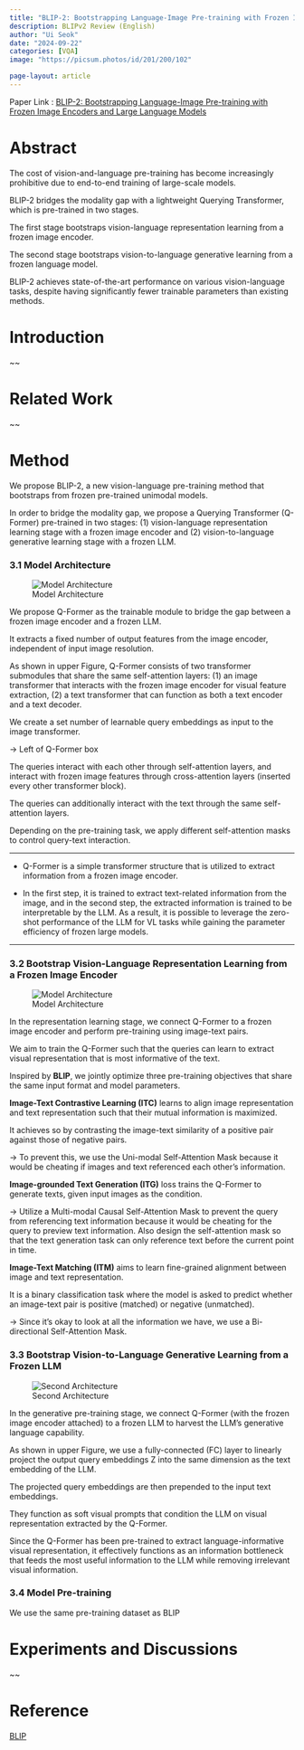 ```yaml
---
title: "BLIP-2: Bootstrapping Language-Image Pre-training with Frozen Image Encoders and Large Language Models"
description: BLIPv2 Review (English)
author: "Ui Seok"
date: "2024-09-22"
categories: [VQA]
image: "https://picsum.photos/id/201/200/102"

page-layout: article
---
```


Paper Link : [BLIP-2: Bootstrapping Language-Image Pre-training with Frozen Image Encoders and Large Language Models](https://arxiv.org/abs/2301.12597)

# Abstract

The cost of vision-and-language pre-training has become increasingly prohibitive due to end-to-end training of large-scale models.

BLIP-2 bridges the modality gap with a lightweight Querying Transformer, which is pre-trained in two stages.

The first stage bootstraps vision-language representation learning from a frozen image encoder.

The second stage bootstraps vision-to-language generative learning from a frozen language model.

BLIP-2 achieves state-of-the-art performance on various vision-language tasks, despite having significantly fewer trainable parameters than existing methods.


# Introduction
~~


# Related Work
~~


# Method

We propose BLIP-2, a new vision-language pre-training method that bootstraps from frozen pre-trained unimodal models.

In order to bridge the modality gap, we propose a Querying Transformer (Q-Former) pre-trained in two stages: (1) vision-language representation learning stage with a frozen image encoder and (2) vision-to-language generative learning stage with a frozen LLM.

### 3.1 Model Architecture

![Model Architecture](fig2.png){fig-align="left"}

We propose Q-Former as the trainable module to bridge the gap between a frozen image encoder and a frozen LLM.

It extracts a fixed number of output features from the image encoder, independent of input image resolution.

As shown in upper Figure, Q-Former consists of two transformer submodules that share the same self-attention layers: (1) an image transformer that interacts with the frozen image encoder for visual feature extraction, (2) a text transformer that can function as both a text encoder and a text decoder.

We create a set number of learnable query embeddings as input to the image transformer.

-> Left of Q-Former box

The queries interact with each other through self-attention layers, and interact with frozen image features through cross-attention layers (inserted every other transformer block).

The queries can additionally interact with the text through the same self-attention layers.

Depending on the pre-training task, we apply different self-attention masks to control query-text interaction.

---

- Q-Former is a simple transformer structure that is utilized to extract information from a frozen image encoder. 

- In the first step, it is trained to extract text-related information from the image, and in the second step, the extracted information is trained to be interpretable by the LLM. As a result, it is possible to leverage the zero-shot performance of the LLM for VL tasks while gaining the parameter efficiency of frozen large models.

---

### 3.2 Bootstrap Vision-Language Representation Learning from a Frozen Image Encoder

![Model Architecture](fig3.png){fig-align="left"}

In the representation learning stage, we connect Q-Former to a frozen image encoder and perform pre-training using image-text pairs.

We aim to train the Q-Former such that the queries can learn to extract visual representation that is most informative of the text.

Inspired by **BLIP**, we jointly optimize three pre-training objectives that share the same input format and model parameters.

**Image-Text Contrastive Learning (ITC)** learns to align image representation and text representation such that their mutual information is maximized.

It achieves so by contrasting the image-text similarity of a positive pair against those of negative pairs.

-> To prevent this, we use the Uni-modal Self-Attention Mask because it would be cheating if images and text referenced each other's information.

**Image-grounded Text Generation (ITG)** loss trains the Q-Former to generate texts, given input images as the condition.

-> Utilize a Multi-modal Causal Self-Attention Mask to prevent the query from referencing text information because it would be cheating for the query to preview text information. Also design the self-attention mask so that the text generation task can only reference text before the current point in time.

**Image-Text Matching (ITM)** aims to learn fine-grained alignment between image and text representation.

It is a binary classification task where the model is asked to predict whether an image-text pair is positive (matched) or negative (unmatched).

-> Since it's okay to look at all the information we have, we use a Bi-directional Self-Attention Mask.

### 3.3 Bootstrap Vision-to-Language Generative Learning from a Frozen LLM

![Second Architecture](fig4.png){fig-align="left"}

In the generative pre-training stage, we connect Q-Former (with the frozen image encoder attached) to a frozen LLM to harvest the LLM’s generative language capability.

As shown in upper Figure, we use a fully-connected (FC) layer to linearly project the output query embeddings Z into the same dimension as the text embedding of the LLM.

The projected query embeddings are then prepended to the input text embeddings.

They function as soft visual prompts that condition the LLM on visual representation extracted by the Q-Former.

Since the Q-Former has been pre-trained to extract language-informative visual representation, it effectively functions as an information bottleneck that feeds the most useful information to the LLM while removing irrelevant visual information.

### 3.4 Model Pre-training

We use the same pre-training dataset as BLIP





# Experiments and Discussions

~~


# Reference

[BLIP](https://arxiv.org/abs/2201.12086)